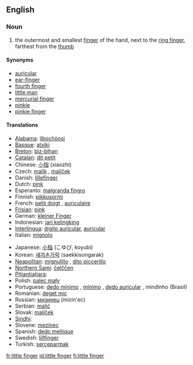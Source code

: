 ==English==

===Noun===
{{en-noun|sg=[[little]] [[finger]]}}

# the outermost and smallest [[finger]] of the hand, next to the [[ring finger]], farthest from the [[thumb]]

====Synonyms====
* [[auricular]]
* [[ear-finger]]
* [[fourth finger]]
* [[little man]]
* [[mercurial finger]]
* [[pinkie]]
* [[pinkie finger]]

====Translations====
{{trans-top|outermost and smallest finger of the hand}}
* [[Alabama]]: [[ilbochòosi]]
* [[Basque]]: [[atxiki]]
* [[Breton]]: [[biz-bihan]] {{m}}
* [[Catalan]]: [[dit petit]] {{m}}
* Chinese: [[小指]] (xiaozhi)
* Czech: [[malík]] {{m}}, [[malíček]] {{m}}
* Danish: [[lillefinger]]
* Dutch: [[pink]] {{m}}
* Esperanto: [[malgranda fingro]]
* Finnish: [[pikkusormi]]
* French: [[petit doigt]] {{m}}, [[auriculaire]] {{m}}
* [[Frisian]]: [[pink]]
* German: [[kleiner Finger]] {{m}}
* Indonesian: [[jari kelingking]]
* [[Interlingua]]: [[digito auricular]], [[auricular]]
* Italian: [[mignolo]] {{m}}
{{trans-mid}}
* Japanese: [[小指]] (こゆび, koyubi)
* Korean: [[새끼손가락]] (saekkisongarak)
* [[Neapolitan]]: [[mignulìllo]] {{m}}, [[dito piccerillo]] {{m}}
* [[Northern Sami]]: [[čelččen]]
* [[Pitjantjatjara]]: {{unicode|[[maṟa ngaḻi]]}}
* Polish: [[palec mały]] {{m}}
* Portuguese: [[dedo mínimo]] {{m}}, [[mínimo]] {{m}}, [[dedo auricular]] {{m}}, mindinho {{m}} (Brasil)
* Romanian: [[deget mic]] {{n}}
* Russian: [[мизинец]] (mizín'ec) {{m}}
* Serbian: [[malić]] {{m}}
* Slovak: [[malíček]] {{m}}
* [[Sindhi]]: {{SDchar|[[چِيچَ]]}} {{f}}
* Slovene: [[mezinec]] {{m}}
* Spanish: [[dedo meñique]] {{m}}
* Swedish: [[lillfinger]]
* Turkish: [[serçeparmak]]
{{trans-bottom}}

[[fr:little finger]]
[[id:little finger]]
[[fi:little finger]]